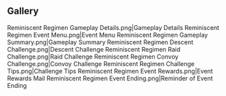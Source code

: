 {{EventTabs}}

==Gallery==
<gallery>
Reminiscent Regimen Gameplay Details.png|Gameplay Details
Reminiscent Regimen Event Menu.png|Event Menu
Reminiscent Regimen Gameplay Summary.png|Gameplay Summary
Reminiscent Regimen Descent Challenge.png|Descent Challenge
Reminiscent Regimen Raid Challenge.png|Raid Challenge
Reminiscent Regimen Convoy Challenge.png|Convoy Challenge
Reminiscent Regimen Challenge Tips.png|Challenge Tips
Reminiscent Regimen Event Rewards.png|Event Rewards
Mail Reminiscent Regimen Event Ending.png|Reminder of Event Ending
</gallery>